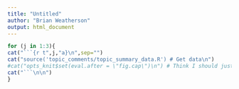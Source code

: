 ```yaml
---
title: "Untitled"
author: "Brian Weatherson"
output: html_document
---
```


```r
for (j in 1:3){
cat("```{r t",j,"a}\n",sep="")
cat("source('topic_comments/topic_summary_data.R') # Get data\n")
#cat("opts_knit$set(eval.after = \"fig.cap\")\n") # Think I should just do this once, not in every cycle. And it should add fig.alt
cat("```\n\n")
}
```
